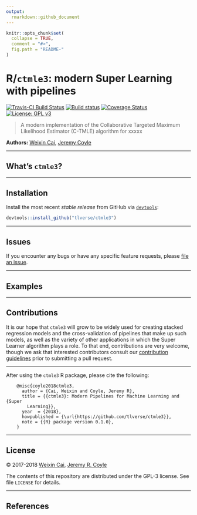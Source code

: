 ```yaml
---
output:
  rmarkdown::github_document
---
```


<!-- README.md is generated from README.Rmd. Please edit that file -->

```r
knitr::opts_chunk$set(
  collapse = TRUE,
  comment = "#>",
  fig.path = "README-"
)
```

# R/`ctmle3`: modern Super Learning with pipelines

[![Travis-CI Build Status](https://travis-ci.org/tlverse/ctmle3.svg?branch=master)](https://travis-ci.org/tlverse/ctmle3)
[![Build status](https://ci.appveyor.com/api/projects/status/lfv64jnygnmx6txi?svg=true)](https://ci.appveyor.com/project/jeremyrcoyle/ctmle3)
[![Coverage Status](https://img.shields.io/codecov/c/github/tlverse/ctmle3/master.svg)](https://codecov.io/github/tlverse/ctmle3?branch=master)
<!-- [![Project Status: Active – The project has reached a stable, usable state and is being actively developed.](https://www.repostatus.org/badges/latest/active.svg)](https://www.repostatus.org/#active) -->
[![License: GPL v3](https://img.shields.io/badge/License-GPL%20v3-blue.svg)](https://www.gnu.org/licenses/gpl-3.0)
<!-- [![DOI](https://zenodo.org/badge/DOI/10.5281/zenodo.1342294.svg)](https://doi.org/10.5281/zenodo.1342294) -->
<!-- [![Join the chat at https://gitter.im/ctmle3-Rpkg/Lobby](https://badges.gitter.im/ctmle3-Rpkg/Lobby.svg)](https://gitter.im/ctmle3-Rpkg/Lobby?utm_source=badge&utm_medium=badge&utm_campaign=pr-badge&utm_content=badge) -->

> A modern implementation of the Collaborative Targeted Maximum Likelihood Estimator (C-TMLE) algorithm for xxxxx

__Authors:__ [Weixin Cai](https://github.com/wilsoncai1992), [Jeremy Coyle](https://github.com/jeremyrcoyle)

---

## What's `ctmle3`?

<!-- `ctmle3` is a modern implementation of the Super Learner algorithm of
@vdl2007super. The Super Learner algorithm performs ensemble learning in one of
two fashions:

1. The _discrete_ Super Learner can be used to select the best prediction
   algorithm from among a supplied library of machine learning algorithms
   ("learners" in the `ctmle3` nomenclature) -- that is, the discrete Super Learner
   is the single learning algorithm that minimizes the cross-validated risk with
   respect to an appropriate loss function.
2. The _ensemble_ Super Learner can be used to assign weights to a set of
   specified learning algorithms (from a user-supplied library of such
   algorithms) so as to create a combination of these learners that minimizes
   the cross-validated risk with respect to an appropriate loss function. This
   notion of weighted combinations has also been referred to as _stacked
   regression_ [@breiman1996stacked] and _stacked generalization_
   [@wolpert1992stacked].
 -->
---

## Installation

<!--
For standard use, we recommend installing the package from
[CRAN](https://cran.r-project.org/) via

```r
install.packages("ctmle3")
```
-->

Install the most recent _stable release_ from GitHub via
[`devtools`](https://www.rstudio.com/products/rpackages/devtools/):

```r
devtools::install_github("tlverse/ctmle3")
```

---

## Issues

If you encounter any bugs or have any specific feature requests, please [file an
issue](https://github.com/tlverse/ctmle3/issues).

---

## Examples

<!-- `ctmle3` makes the process of applying screening algorithms, learning algorithms,
combining both types of algorithms into a stacked regression model, and
cross-validating this whole process essentially trivial. The best way to
understand this is to see the `ctmle3` package in action:
 -->
---

## Contributions

It is our hope that `ctmle3` will grow to be widely used for creating stacked
regression models and the cross-validation of pipelines that make up such
models, as well as the variety of other applications in which the Super Learner
algorithm plays a role. To that end, contributions are very welcome, though we
ask that interested contributors consult our [contribution
guidelines](https://github.com/tlverse/ctmle3/blob/master/CONTRIBUTING.md)
prior to submitting a pull request.

---

After using the `ctmle3` R package, please cite the following:

        @misc{coyle2018ctmle3,
          author = {Cai, Weixin and Coyle, Jeremy R},
          title = {{ctmle3}: Modern Pipelines for Machine Learning and {Super
            Learning}},
          year  = {2018},
          howpublished = {\url{https://github.com/tlverse/ctmle3}},
          note = {{R} package version 0.1.0},
        }

---

## License

&copy; 2017-2018 [Weixin Cai](https://github.com/wilsoncai1992), [Jeremy R. Coyle](https://github.com/jeremyrcoyle)

The contents of this repository are distributed under the GPL-3 license. See
file `LICENSE` for details.

---

## References

